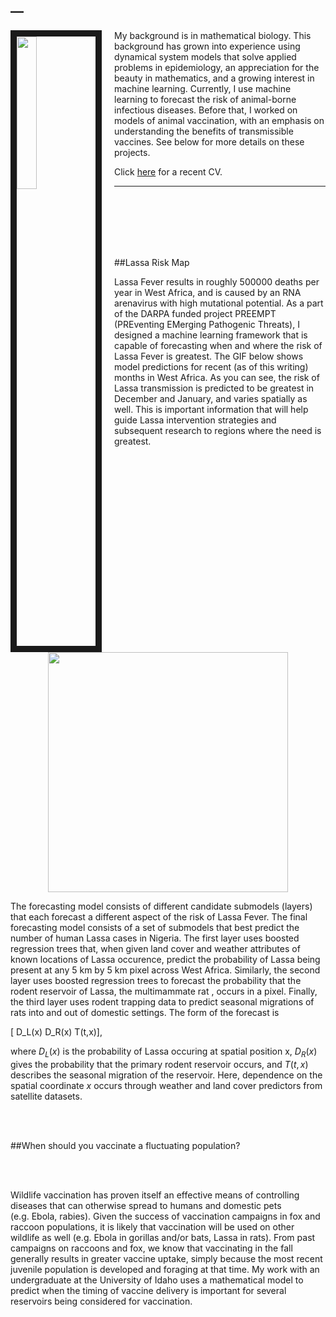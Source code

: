 ---
---

<link rel="stylesheet" href="styles.css" type="text/css">

<img src="images/andrew.jpg" style="width:25%; border:10px solid; margin-right: 20px" align="left">



My background is in mathematical biology. This background has grown
into experience using dynamical system models that solve applied problems in epidemiology,
an appreciation for the beauty in mathematics,
and a growing interest in machine learning. 
Currently, I use machine learning to forecast the risk of animal-borne 
infectious diseases. Before that, I worked on models of animal
vaccination, with an emphasis on understanding the
benefits of transmissible vaccines. See below for more details on these
projects. 

Click [here](files/CV/Basinski_CV.pdf) for a recent CV. 

***

<br> <br> <br> <br> <br>

\vspace{25in}

##Lassa Risk Map   

Lassa Fever results in roughly 500000 deaths per year in West Africa, and is caused by an 
RNA arenavirus with high mutational potential. As a part of the DARPA funded project PREEMPT (PREventing EMerging Pathogenic Threats),  I designed a machine learning framework that is capable of forecasting when and where the risk of Lassa Fever is greatest. The GIF below shows model predictions for recent (as of this writing) months in West Africa. As you can see, the risk of Lassa transmission is predicted to be greatest in December and January, and varies spatially as well. This is important information that will help guide Lassa intervention strategies and subsequent research to regions where the need is greatest. 

<center>
![](images/movie_forecast.gif){width=4in}
</center>

The forecasting model consists of different candidate submodels (layers) that each forecast a different aspect of the risk of Lassa Fever. The final forecasting model consists of a set of submodels that best predict the number of human Lassa cases in Nigeria. The first layer uses boosted regression trees that, when given land cover and weather attributes of known locations of Lassa occurence, predict the probability of Lassa being present at any 5 km by 5 km pixel across West Africa. Similarly, the second layer uses boosted regression trees to forecast the probability that the rodent reservoir of Lassa, the multimammate rat \emph{Mastomys natalensis}, occurs in a pixel. Finally, the third layer uses rodent trapping data to predict seasonal migrations of rats into and out of domestic settings.  The form of the forecast is

\[ \text{Lassa transmission risk} \sim D_L(x) D_R(x) T(t,x)\],

where $D_L(x)$ is the probability of Lassa occuring at spatial position x, $D_R(x)$ gives the probability that the primary rodent reservoir occurs, and $T(t,x)$ describes the seasonal migration of the reservoir. Here, dependence on the spatial coordinate $x$ occurs through weather and land cover predictors from satellite datasets. 

<br> <br>

##When should you vaccinate a fluctuating population? 

<br> <br>

Wildlife vaccination has proven itself an effective means of controlling diseases that can otherwise spread to humans and domestic pets (e.g. Ebola, rabies). Given the success of vaccination campaigns in fox and raccoon populations, it is likely that vaccination will be used on other wildlife as well (e.g. Ebola in gorillas and/or bats, Lassa in rats). From past campaigns on raccoons and fox, we know that vaccinating in the fall generally results in greater vaccine uptake, simply because the most recent juvenile population is developed and foraging at that time. My work with an undergraduate at the University of Idaho uses a mathematical model to predict when the timing of vaccine delivery is important for several reservoirs being considered for vaccination. 



[//]: # 